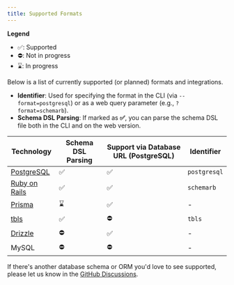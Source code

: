 ```yaml
---
title: Supported Formats
---
```


**Legend**

- ✅: Supported
- ⛔: Not in progress
- ⌛️: In progress

Below is a list of currently supported (or planned) formats and integrations.

- **Identifier**: Used for specifying the format in the CLI (via `--format=postgresql`) or as a web query parameter (e.g., `?format=schemarb`).
- **Schema DSL Parsing**: If marked as **✅**, you can parse the schema DSL file both in the CLI and on the web version.

| Technology                                              | Schema DSL Parsing | Support via Database URL (PostgreSQL) | Identifier   |
| ------------------------------------------------------- | ------------------ | ------------------------------------- | ------------ |
| [PostgreSQL](/docs/parser/supported-formats/postgresql) | ✅                 | ✅                                    | `postgresql` |
| [Ruby on Rails](/docs/parser/supported-formats/rails)   | ✅                 | ✅                                    | `schemarb`   |
| [Prisma](/docs/parser/supported-formats/prisma)         | ⌛                 | ✅                                    | -            |
| [tbls](/docs/parser/supported-formats/tbls)             | ✅                 | ⛔                                    | `tbls`       |
| [Drizzle](/docs/parser/supported-formats/drizzle)       | ⛔                 | ✅                                    | -            |
| MySQL                                                   | ⛔                 | ⛔                                    | -            |

If there's another database schema or ORM you'd love to see supported, please let us know in the [GitHub Discussions](https://github.com/liam-hq/liam/discussions/364).
